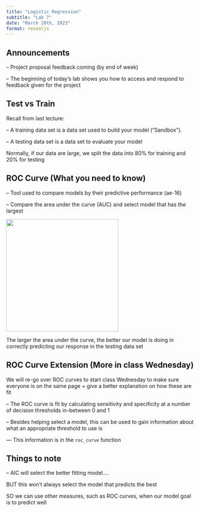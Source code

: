 ```yaml
---
title: "Logistic Regression"
subtitle: "Lab 7"
date: "March 20th, 2023"
format: revealjs
---
```


## Announcements

-- Project proposal feedback coming (by end of week)

-- The beginning of today's lab shows you how to access and respond to feedback given for the project

## Test vs Train

Recall from last lecture:

-- A training data set is a data set used to build your model ("Sandbox").

-- A testing data set is a data set to evaluate your model

Normally, if our data are large, we split the data into 80% for training and 20% for testing

## ROC Curve (What you need to know) {.smaller}

-- Tool used to compare models by their predictive performance (ae-16)

-- Compare the area under the curve (AUC) and select model that has the largest

![](images/roc-curve.png){width="300" height="300" fig-align="center"}

The larger the area under the curve, the better our model is doing in correctly predicting our response in the testing data set

## ROC Curve Extension (More in class Wednesday) {.smaller}

We will re-go over ROC curves to start class Wednesday to make sure everyone is on the same page + give a better explanation on how these are fit

-- The ROC curve is fit by calculating sensitivity and specificity at a number of decision thresholds in-between 0 and 1

-- Besides helping select a model, this can be used to gain information about what an appropriate threshold to use is

--- This information is in the `roc_curve` function

## Things to note

-- AIC will select the better fitting model....

BUT this won't always select the model that predicts the best

SO we can use other measures, such as ROC curves, when our model goal is to predict well
